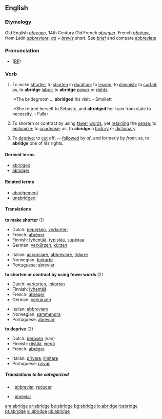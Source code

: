 ==English==

===Etymology===
Old English ''[[abregen]]'', 14th Century Old French ''[[abregier]]'', French ''[[abréger]]'', from Latin ''[[abbreviare]]''; ''[[ad]]'' + ''[[brevis]]'' short. See [[brief]] and compare [[abbreviate]]

===Pronunciation===
* ([[RP]]) {{IPA|/əˈbrɪdʒ/}}

===Verb===
{{en-verb|abridg|ing}}

# {{transitive}} To make [[shorter]]; to [[shorten]] in [[duration]]; to [[lessen]]; to [[diminish]]; to [[curtail]]; as, to '''abridge''' [[labor]]; to '''abridge''' [[power]] or [[right]]s.
#:*The bridegroom ... '''abridged''' his visit. - Smollett
#:*She retired herself to Sebaste, and '''abridged''' her train from state to necessity. - Fuller
# {{transitive}} To shorten or contract by using [[fewer]] [[word]]s, yet [[retaining]] the [[sense]]; to [[epitomize]]; to [[condense]]; as, to '''abridge''' a [[history]] or [[dictionary]].
# {{transitive}} To [[deprive]]; to [[cut]] off; -- [[follow]]ed by ''of'', and formerly by ''from''; as, to '''abridge''' one of his rights.

====Derived terms====
* [[abridged]]
* [[abridger]]

====Related terms====
* [[abridgement]]
* [[unabridged]]

====Translations====
'''to make shorter''' (1)
{{top}}
*Dutch: [[beperken]], [[verkorten]]
*French: [[abréger]]
*Finnish: [[lyhentää]], [[typistää]], [[supistaa]]
*German: [[verkürzen]], [[kürzen]]
{{mid}}
*Italian: [[accorciare]], [[abbreviare]], [[ridurre]]
*Norwegian: [[forkorte]]
*Portuguese: [[abreviar]]
{{bottom}}

'''to shorten or contract by using fewer words''' (2)
{{top}}
*Dutch: [[verkorten]], [[inkorten]]
*Finnish: [[lyhentää]]
*French: [[abréger]]
*German: [[verkürzen]]
{{mid}}
*Italian: [[abbreviare]]
*Norwegian: [[sammendra]]
*Portuguese: [[abreviar]]
{{bottom}}

'''to deprive''' (3)
{{top}}
*Dutch: [[beroven]] (van)
*Finnish: [[riistää]], [[viedä]]
*French: [[abréger]]
{{mid}}
*Italian: [[privare]], [[limitare]]
*Portuguese: [[privar]]
{{bottom}}

=====Translations to be categorized=====
{{checktrans}}
*{{ttbc|Interlingua}}: [[abbreviar]], [[reducer]]
*{{ttbc|Spanish}}: [[abreviar]]

[[am:abridge]]
[[ar:abridge]]
[[be:abridge]]
[[bg:abridge]]
[[io:abridge]]
[[it:abridge]]
[[pt:abridge]]
[[vi:abridge]]
[[uk:abridge]]